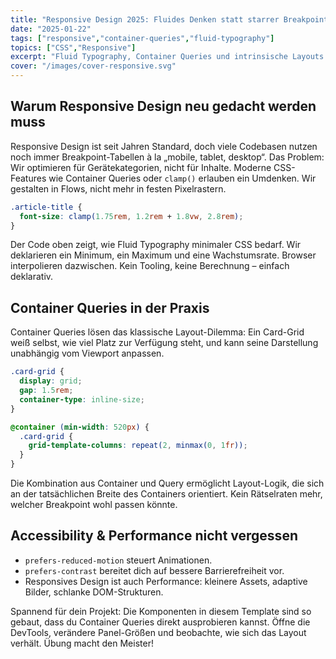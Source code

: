 ```yaml
---
title: "Responsive Design 2025: Fluides Denken statt starrer Breakpoints"
date: "2025-01-22"
tags: ["responsive","container-queries","fluid-typography"]
topics: ["CSS","Responsive"]
excerpt: "Fluid Typography, Container Queries und intrinsische Layouts – so planst du responsives Design, das wirklich funktioniert."
cover: "/images/cover-responsive.svg"
---
```


## Warum Responsive Design neu gedacht werden muss

Responsive Design ist seit Jahren Standard, doch viele Codebasen nutzen noch immer Breakpoint-Tabellen à la „mobile, tablet, desktop“. Das Problem: Wir optimieren für Gerätekategorien, nicht für Inhalte. Moderne CSS-Features wie Container Queries oder `clamp()` erlauben ein Umdenken. Wir gestalten in Flows, nicht mehr in festen Pixelrastern.

```css
.article-title {
  font-size: clamp(1.75rem, 1.2rem + 1.8vw, 2.8rem);
}
```

Der Code oben zeigt, wie Fluid Typography minimaler CSS bedarf. Wir deklarieren ein Minimum, ein Maximum und eine Wachstumsrate. Browser interpolieren dazwischen. Kein Tooling, keine Berechnung – einfach deklarativ.

## Container Queries in der Praxis

Container Queries lösen das klassische Layout-Dilemma: Ein Card-Grid weiß selbst, wie viel Platz zur Verfügung steht, und kann seine Darstellung unabhängig vom Viewport anpassen.

```css
.card-grid {
  display: grid;
  gap: 1.5rem;
  container-type: inline-size;
}

@container (min-width: 520px) {
  .card-grid {
    grid-template-columns: repeat(2, minmax(0, 1fr));
  }
}
```

Die Kombination aus Container und Query ermöglicht Layout-Logik, die sich an der tatsächlichen Breite des Containers orientiert. Kein Rätselraten mehr, welcher Breakpoint wohl passen könnte.

## Accessibility & Performance nicht vergessen

- `prefers-reduced-motion` steuert Animationen.
- `prefers-contrast` bereitet dich auf bessere Barrierefreiheit vor.
- Responsives Design ist auch Performance: kleinere Assets, adaptive Bilder, schlanke DOM-Strukturen.

Spannend für dein Projekt: Die Komponenten in diesem Template sind so gebaut, dass du Container Queries direkt ausprobieren kannst. Öffne die DevTools, verändere Panel-Größen und beobachte, wie sich das Layout verhält. Übung macht den Meister!
